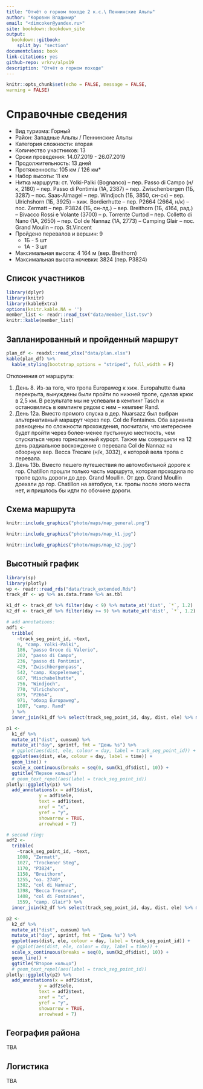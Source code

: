 ```yaml
--- 
title: "Отчёт о горном походе 2 к.с.\ Пеннинские Альпы"
author: "Коровин Владимир"
email: "<dimcoker@yandex.ru>"
site: bookdown::bookdown_site
output: 
  bookdown::gitbook:  
    split_by: "section"
documentclass: book
link-citations: yes
github-repo: vrkrv/alps19
description: "Отчёт о горном походе"
---
```


```r
knitr::opts_chunk$set(echo = FALSE, message = FALSE,
warning = FALSE)
```

# Справочные сведения

- Вид туризма: Горный
- Район: Западные Альпы / Пеннинские Альпы
- Категория сложности: вторая
- Количество участников: 13
- Сроки проведения: 14.07.2019 - 26.07.2019
- Продолжительность: 13 дней
- Протяженность: 105 км / 126 км*
- Набор высоты: 11 км
- Нитка маршрута: ст. Yolki-Palki (Bognanco) -- пер. Passo di Campo (н/к, 2180) -- пер. Passo di Pontimia (1А, 2387) -- пер. Zwischenbergen (1Б, 3287) -- пос. Saas-Almagel -- пер. Windjoch (1Б, 3850, сн-ск) -- вер. Ulrichshorn (1Б, 3925) -- хиж. Bordierhutte -- пер. P2664 (2664, н/к) -- пос. Zermatt -- пер. P3824 (1Б, сн-лд.) -- вер. Breithorn (1Б, 4164, рад.) -- Bivacco Rossi e Volante (3700) -- р. Torrente Curtod -- пер. Сolletto di Nano (1А, 2650) -- пер. Col de Nannaz (1А, 2773) -- Camping Glair -- пос. Grand Moulin -- гор. St.Vincent
- Пройдено перевалов и вершин: 9
  - 1Б - 5 шт
  - 1А - 3 шт
- Максимальная высота: 4 164 м (вер. Breithorn)
- Максимальная высота ночевки: 3824 (пер. P3824)

## Список участников

```r
library(dplyr)
library(knitr)
library(kableExtra)
options(knitr.kable.NA = '')
member_list <- readr::read_tsv("data/member_list.tsv")
knitr::kable(member_list)
```


## Запланированный и пройденный маршрут

```r
plan_df <- readxl::read_xlsx("data/plan.xlsx")
kable(plan_df) %>%
  kable_styling(bootstrap_options = "striped", full_width = F)
```

Отклонения от маршрута:

1. День 8. Из-за того, что тропа Europaweg к хиж. Europahutte была перекрыта, вынуждены были пройти по нижней тропе, сделав крюк в 2,5 км. В результате мы не успевали в кемпинг Tasch и остановились в кемпинге рядом с ним -- кемпинг Rand.
2. День 12а. Вместо прямого спуска в дер. Nuarsazz был выбран альтернативный маршрут через пер. Col de Fontaines. Оба варианта равноцены по сложности прохождения, посчитали, что интереснее будет пройти через более-менее пустынную местность, чем спускаться через горнолыжный курорт. Также мы совершили на 12 день радиальное восхождение с перевала Col de Nannaz на обзорную вер. Becca Trecare (н/к, 3032), к которой вела тропа с перевала.
3. День 13b. Вместо пешего путешествия по автомобильной дороге к гор. Chatillon прошли только часть маршрута, которая проходила по тропе вдоль дороги до дер. Grand Moullin. От дер. Grand Moullin доехали до гор. Chatillon на автобусе, т.к. тропы после этого места нет, и пришлось бы идти по обочине дороги.

## Схема маршрута

```r
knitr::include_graphics("photo/maps/map_general.png")
```

```r
knitr::include_graphics("photo/maps/map_k1.jpg")
```

```r
knitr::include_graphics("photo/maps/map_k2.jpg")
```


## Высотный график

```r
library(sp)
library(plotly)
wp <- readr::read_rds("data/track_extended.Rds")
track_df <- wp %>% as.data.frame %>% as.tbl

k1_df <- track_df %>% filter(day < 9) %>% mutate_at('dist', `*`, 1.2)
k2_df <- track_df %>% filter(day >= 9) %>% mutate_at('dist', `*`, 1.2)

# add annotations:
adf1 <- 
  tribble(
    ~track_seg_point_id, ~text,
    0, "camp. Yolki-Palki",
    186, "passo Groce di Valerio",
    202, "passo di Campo",
    236, "passo di Pontimia",
    429, "Zwischbergenpass",
    542, "camp. Kappelenweg",
    687, "Mischabelhutte",
    756, "Windjoch",
    770, "Ulrichshorn",
    879, "P2664",
    971, "обход Europaweg",
    1007, "camp. Rand"
  ) %>%
  inner_join(k1_df %>% select(track_seg_point_id, day, dist, ele) %>% mutate_at("dist", cumsum)) 

p1 <- 
  k1_df %>%
  mutate_at("dist", cumsum) %>%
  mutate_at("day", sprintf, fmt = "День %s") %>%
  # ggplot(aes(dist, ele, colour = day, label = track_seg_point_id)) +
  ggplot(aes(dist, ele, colour = day, label = time)) +
  geom_line() +
  scale_x_continuous(breaks = seq(0, sum(k1_df$dist), 10)) +
  ggtitle("Первое кольцо")
  # geom_text_repel(aes(label = track_seg_point_id))
plotly::ggplotly(p1) %>%
  add_annotations(x = adf1$dist,
            y = adf1$ele,
            text = adf1$text, 
            xref = "x",
            yref = "y",
            showarrow = TRUE,
            arrowhead = 7)

# second ring:
adf2 <- 
  tribble(
    ~track_seg_point_id, ~text,
    1008, "Zermatt",
    1027, "Trockener Steg",
    1170, "P3824",
    1158, "Breithorn",
    1255, "оз. 2740",
    1382, "col di Nannaz",
    1398, "Becca Trecare",
    1408, "col di Fontaines",
    1559, "camp. Glair") %>%
  inner_join(k2_df %>% select(track_seg_point_id, day, dist, ele) %>% mutate_at("dist", cumsum)) 

p2 <- 
  k2_df %>%
  mutate_at("dist", cumsum) %>%
  mutate_at("day", sprintf, fmt = "День %s") %>%
  ggplot(aes(dist, ele, colour = day, label = track_seg_point_id)) +
  # ggplot(aes(dist, ele, colour = day, label = time)) +
  scale_x_continuous(breaks = seq(0, sum(k2_df$dist), 10)) +
  geom_line() +
  ggtitle("Второе кольцо")
  # geom_text_repel(aes(label = track_seg_point_id))
plotly::ggplotly(p2) %>%
  add_annotations(x = adf2$dist,
            y = adf2$ele,
            text = adf2$text, 
            xref = "x",
            yref = "y",
            showarrow = TRUE,
            arrowhead = 7) 


```

## География района

TBA

## Логистика

TBA




